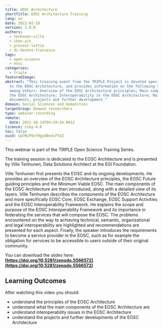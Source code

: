 ```yaml
---
title: EOSC Architecture
shortTitle: EOSC Architecture Training
lang: en
date: 2022-02-10
version: 1.0.0
authors:
  - tenhunen-ville
  - chen-yin
  - provost-lottie
  - di-donato-francesca
tags:
  - open-science
  - eosc
categories:
  - triple
featuredImage:
abstract: "This training event from the TRIPLE Project is devoted specifically
  to the EOSC Architecture, and provides information on the following topics,
  among others: Overview of the EOSC Architecture principles; Main components of
  the EOSC Architecture; Interoperability in the EOSC Architecture; Main
  documents, projects and further development."
domain: Social Sciences and Humanities
targetGroup: Domain researchers
type: webinar-recording
remote:
  date: 2021-10-14T09:29:54.061Z
licence: ccby-4.0
toc: false
uuid: up7WiP6nfHgyO8neLFYaZ
---
```

This webinar is part of the TRIPLE Open Science Training Series.

The training session is dedicated to the EOSC Architecture and is presented by Ville Tenhunen, Data Solutions Architect at the EGI Foundation. 

Ville Tenhunen first presents the EOSC and its ongoing developments. He provides an overview of the EOSC Architecture principles, the EOSC Future guiding principles and the Minimum Viable EOSC. The main components of the EOSC Architecture are then introduced, along with a detailed view of its layers. Ville Tenhunen describes the components of the EOSC Architecture and more specifically EOSC Core, EOSC Exchange, EOSC Support Activities and the EOSC Interoperability Framework. He explains the scope and purpose of the EOSC Interoperability Framework and its importance in federating the services that will compose the EOSC. The problems encountered on the way to achieving technical, semantic, organizational and legal interoperability are highlighted and recommendations are presented for each aspect. Finally, the speaker introduces the requirements to become a service provider in the EOSC, such as for example the obligation for services to be accessible to users outside of their original community. 

You can download the slides here: **[https://doi.org/10.5281/zenodo.5566572](https://doi.org/10.5281/zenodo.5566572)**

## Learning Outcomes

After watching this video you should:

- understand the principles of the EOSC Architecture
- understand what the main components of the EOSC Architecture are
- understand interoperability issues in the EOSC Architecture
- understand the projects and further developments of the EOSC Architecture

<VideoCard provider="youtube"
id="7VIf58-yGUY"
title="EOSC Architecture"
subtitle="Click here to view"
image="images/capture-d’écran-2021-10-12-à-10.12.56.png" />

